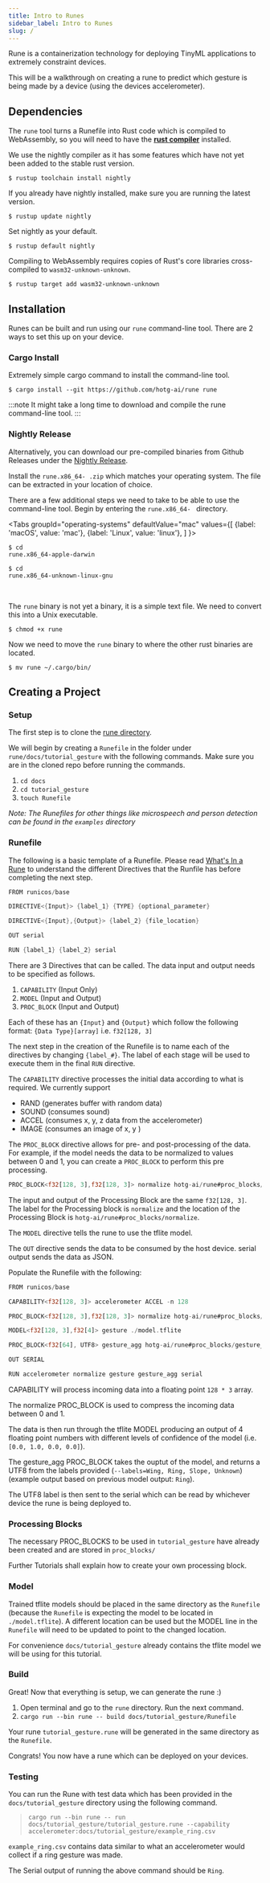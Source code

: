 ```yaml
---
title: Intro to Runes
sidebar_label: Intro to Runes
slug: /
---
```


Rune is a containerization technology for deploying TinyML applications to extremely constraint devices.

This will be a walkthrough on creating a rune to predict which gesture is being made by a device (using the devices accelerometer).

## Dependencies

The `rune` tool turns a Runefile into Rust code which is compiled to WebAssembly, so you will need to have the [**rust compiler**](https://rustup.rs/) installed.

We use the nightly compiler as it has some features which have not yet been added to the stable rust version.

```console
$ rustup toolchain install nightly
```

If you already have nightly installed, make sure you are running the latest version.

```console
$ rustup update nightly
```

Set nightly as your default.

```console
$ rustup default nightly
```

Compiling to WebAssembly requires copies of Rust's core libraries cross-compiled to `wasm32-unknown-unknown`.

```console
$ rustup target add wasm32-unknown-unknown
```

## Installation

Runes can be built and run using our `rune` command-line tool. There are 2 ways to set this up on your device.

### Cargo Install

Extremely simple cargo command to install the command-line tool.

```console
$ cargo install --git https://github.com/hotg-ai/rune rune
```

:::note
It might take a long time to download and compile the rune command-line tool.
:::

### Nightly Release

Alternatively, you can download our pre-compiled binaries from Github Releases under the [Nightly Release](https://github.com/hotg-ai/rune/releases/tag/nightly).

Install the `rune.x86_64- .zip` which matches your operating system. The file can be extracted in your location of choice.

There are a few additional steps we need to take to be able to use the command-line tool. Begin by entering the `rune.x86_64- ` directory.

<Tabs
  groupId="operating-systems"
  defaultValue="mac"
  values={[
    {label: 'macOS', value: 'mac'},
    {label: 'Linux', value: 'linux'},
  ]
}>
  <TabItem value="mac"><pre><code>$ cd rune.x86_64-apple-darwin</code></pre></TabItem>
  <TabItem value="linux"><pre><code>$ cd rune.x86_64-unknown-linux-gnu</code></pre></TabItem>
</Tabs> <br />

The `rune` binary is not yet a binary, it is a simple text file. We need to convert this into a Unix executable.

```console
$ chmod +x rune
```

Now we need to move the `rune` binary to where the other rust binaries are located.

```console
$ mv rune ~/.cargo/bin/
```

## Creating a Project

### Setup

The first step is to clone the [rune directory](https://github.com/hotg-ai/rune).

We will begin by creating a `Runefile` in the folder under `rune/docs/tutorial_gesture` with the following commands. Make sure you are in the cloned repo before running the commands.

1. `cd docs`
2. `cd tutorial_gesture`
3. `touch Runefile`

*Note: The Runefiles for other things like microspeech and person detection can be found in the `examples` directory*

### Runefile

The following is a basic template of a Runefile. Please read [What's In a Rune](https://tinyverse.substack.com/p/whats-in-a-rune) to understand the different Directives that the Runfile has before completing the next step.

```rust
FROM runicos/base

DIRECTIVE<{Input}> {label_1} {TYPE} {optional_parameter}

DIRECTIVE<{Input},{Output}> {label_2} {file_location}

OUT serial

RUN {label_1} {label_2} serial
```

There are 3 Directives that can be called. The data input and output needs to be specified as follows.

1. `CAPABILITY` (Input Only)
2. `MODEL` (Input and Output)
3. `PROC_BLOCK` (Input and Output)

Each of these has an `{Input}` and `{Output}` which follow the following format:
      `{Data Type}[array]` i.e. `f32[128, 3]`

The next step in the creation of the Runefile is to name each of the directives by changing `{label_#}`. The label of each stage will be used to execute them in the final `RUN` directive.

The `CAPABILITY` directive processes the initial data according to what is required. We currently support

- RAND (generates buffer with random data)
- SOUND (consumes sound)
- ACCEL (consumes x, y, z data from the accelerometer)
- IMAGE (consumes an image of x, y )

The `PROC_BLOCK` directive allows for pre- and post-processing of the data. For example, if the model needs the data to be normalized to values between 0 and 1, you can create a `PROC_BLOCK` to perform this pre processing.

```rust
PROC_BLOCK<f32[128, 3],f32[128, 3]> normalize hotg-ai/rune#proc_blocks/normalize
```

The input and output of the Processing Block are the same `f32[128, 3]`. The label for the Processing block is `normalize` and the location of the Processing Block is `hotg-ai/rune#proc_blocks/normalize`.

The `MODEL` directive tells the rune to use the tflite model.

The `OUT` directive sends the data to be consumed by the host  device. serial output sends the data as JSON.

Populate the Runefile with the following:

```rust title="Runefile"
FROM runicos/base

CAPABILITY<f32[128, 3]> accelerometer ACCEL -n 128

PROC_BLOCK<f32[128, 3],f32[128, 3]> normalize hotg-ai/rune#proc_blocks/normalize

MODEL<f32[128, 3],f32[4]> gesture ./model.tflite

PROC_BLOCK<f32[64], UTF8> gesture_agg hotg-ai/rune#proc_blocks/gesture_agg --labels=Wing,Ring,Slope,Unknown

OUT SERIAL

RUN accelerometer normalize gesture gesture_agg serial
```

CAPABILITY will process incoming data into a floating point `128 * 3` array.

The normalize PROC_BLOCK is used to compress the incoming data between 0 and 1.

The data is then run through the tflite MODEL producing an output of 4 floating point numbers with different levels of confidence of the model (i.e. `[0.0, 1.0, 0.0, 0.0]`).

The gesture_agg PROC_BLOCK takes the ouptut of the model, and returns a UTF8 from the labels provided (`--labels=Wing, Ring, Slope, Unknown`)
(example output based on previous model output: `Ring`).

The UTF8 label is then sent to the serial which can be read by whichever device the rune is being deployed to.

### Processing Blocks

The necessary PROC_BLOCKS to be used in `tutorial_gesture` have already been created and are stored in `proc_blocks/`

Further Tutorials shall explain how to create your own processing block.

### Model

Trained tflite models should be placed in the same directory as the `Runefile` (because the `Runefile` is expecting the model to be located in `./model.tflite`). A different location can be used but the MODEL line in the `Runefile` will need to be updated to point to the changed location.

For convenience `docs/tutorial_gesture` already contains the tflite model we will be using for this tutorial.

### Build

Great! Now that everything is setup, we can generate the rune :)

1. Open terminal and go to the `rune` directory. Run the next command.
2. `cargo run --bin rune -- build docs/tutorial_gesture/Runefile`

Your rune `tutorial_gesture.rune` will be generated in the same directory as the `Runefile`.

Congrats! You now have a rune which can be deployed on your devices.

### Testing

You can run the Rune with test data which has been provided in the `docs/tutorial_gesture` directory using the following command.

>```cargo run --bin rune -- run docs/tutorial_gesture/tutorial_gesture.rune --capability accelerometer:docs/tutorial_gesture/example_ring.csv```

`example_ring.csv` contains data similar to what an accelerometer would collect if a ring gesture was made.

The Serial output of running the above command should be `Ring`.
